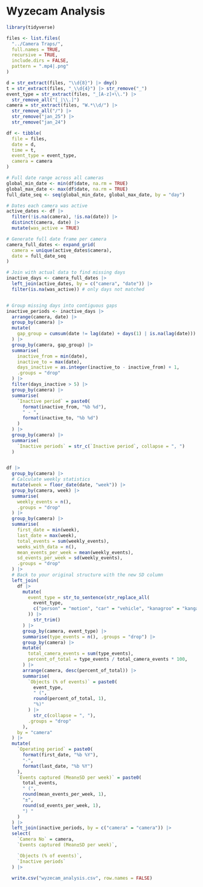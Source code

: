 













# Wyzecam Analysis
```r
library(tidyverse)

```

```r
files <- list.files(
  "../Camera Traps/",
  full.names = TRUE,
  recursive = TRUE,
  include.dirs = FALSE,
  pattern = ".mp4|.png"
)

d = str_extract(files, "\\d{8}") |> dmy()
t = str_extract(files, "_\\d{4}") |> str_remove("_")
event_type = str_extract(files, "_[A-z]+\\.") |>
  str_remove_all("[_|\\.]")
camera = str_extract(files, "W.*\\d/") |>
  str_remove_all("/") |>
  str_remove("jan_25") |>
  str_remove("jan_24")

df <- tibble(
  file = files,
  date = d,
  time = t,
  event_type = event_type,
  camera = camera
)

# Full date range across all cameras
global_min_date <- min(df$date, na.rm = TRUE)
global_max_date <- max(df$date, na.rm = TRUE)
full_date_seq <- seq(global_min_date, global_max_date, by = "day")

# Dates each camera was active
active_dates <- df |>
  filter(!is.na(camera), !is.na(date)) |>
  distinct(camera, date) |>
  mutate(was_active = TRUE)

# Generate full date frame per camera
camera_full_dates <- expand_grid(
  camera = unique(active_dates$camera),
  date = full_date_seq
)

# Join with actual data to find missing days
inactive_days <- camera_full_dates |>
  left_join(active_dates, by = c("camera", "date")) |>
  filter(is.na(was_active)) # only days not matched


# Group missing days into contiguous gaps
inactive_periods <- inactive_days |>
  arrange(camera, date) |>
  group_by(camera) |>
  mutate(
    gap_group = cumsum(date != lag(date) + days(1) | is.na(lag(date)))
  ) |>
  group_by(camera, gap_group) |>
  summarise(
    inactive_from = min(date),
    inactive_to = max(date),
    days_inactive = as.integer(inactive_to - inactive_from) + 1,
    .groups = "drop"
  ) |>
  filter(days_inactive > 5) |>
  group_by(camera) |>
  summarise(
    `Inactive period` = paste0(
      format(inactive_from, "%b %d"),
      " - ",
      format(inactive_to, "%b %d")
    )
  ) |>
  group_by(camera) |>
  summarise(
    `Inactive periods` = str_c(`Inactive period`, collapse = ", ")
  )


df |>
  group_by(camera) |>
  # Calculate weekly statistics
  mutate(week = floor_date(date, "week")) |>
  group_by(camera, week) |>
  summarise(
    weekly_events = n(),
    .groups = "drop"
  ) |>
  group_by(camera) |>
  summarise(
    first_date = min(week),
    last_date = max(week),
    total_events = sum(weekly_events),
    weeks_with_data = n(),
    mean_events_per_week = mean(weekly_events),
    sd_events_per_week = sd(weekly_events),
    .groups = "drop"
  ) |>
  # Back to your original structure with the new SD column
  left_join(
    df |>
      mutate(
        event_type = str_to_sentence(str_replace_all(
          event_type,
          c("person" = "motion", "car" = "vehicle", "kanagroo" = "kangaroo")
        )) |>
          str_trim()
      ) |>
      group_by(camera, event_type) |>
      summarise(type_events = n(), .groups = "drop") |>
      group_by(camera) |>
      mutate(
        total_camera_events = sum(type_events),
        percent_of_total = type_events / total_camera_events * 100,
      ) |>
      arrange(camera, desc(percent_of_total)) |>
      summarise(
        `Objects (% of events)` = paste0(
          event_type,
          " (",
          round(percent_of_total, 1),
          "%)"
        ) |>
          str_c(collapse = ", "),
        .groups = "drop"
      ),
    by = "camera"
  ) |>
  mutate(
    `Operating period` = paste0(
      format(first_date, "%b %Y"),
      "-",
      format(last_date, "%b %Y")
    ),
    `Events captured (Mean±SD per week)` = paste0(
      total_events,
      " (",
      round(mean_events_per_week, 1),
      "±",
      round(sd_events_per_week, 1),
      ") "
    )
  ) |>
  left_join(inactive_periods, by = c("camera" = "camera")) |>
  select(
    `Camera No` = camera,
    `Events captured (Mean±SD per week)`,

    `Objects (% of events)`,
    `Inactive periods`
  ) |>

  write.csv("wyzecam_analysis.csv", row.names = FALSE)

```





```r

```










